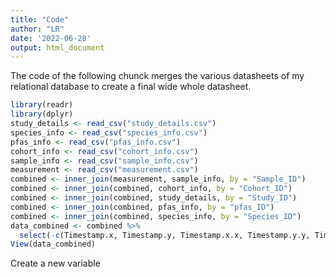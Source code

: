 ```yaml
---
title: "Code"
author: "LR"
date: '2022-06-28'
output: html_document
---
```


The code of the following chunck merges the various datasheets of my relational database to create a final wide whole datasheet.

```r
library(readr)
library(dplyr)
study_details <- read_csv("study_details.csv")
species_info <- read_csv("species_info.csv")
pfas_info <- read_csv("pfas_info.csv")
cohort_info <- read_csv("cohort_info.csv")
sample_info <- read_csv("sample_info.csv")
measurement <- read_csv("measurement.csv")
combined <- inner_join(measurement, sample_info, by = "Sample_ID")
combined <- inner_join(combined, cohort_info, by = "Cohort_ID")
combined <- inner_join(combined, study_details, by = "Study_ID")
combined <- inner_join(combined, pfas_info, by = "pfas_ID")
combined <- inner_join(combined, species_info, by = "Species_ID")
data_combined <- combined %>% 
  select(-c(Timestamp.x, Timestamp.y, Timestamp.x.x, Timestamp.y.y, Timestamp.x.x.x, Timestamp.y.y.y))
View(data_combined)
```
Create a new variable 
